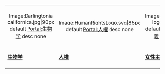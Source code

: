 {| width="96%" border="0" cellpadding="4" cellspacing="4" style="border: 1px solid none; text-align:center; padding:0.3em; background-color: transparent"
| <center><imagemap> 
Image:Darlingtonia californica.jpg|90px
default [[Portal:生物学|Portal:生物学]]
desc none 
</imagemap></center>
| <center><imagemap> 
Image:HumanRightsLogo.svg|85px
default [[Portal:人權|Portal:人權]]
desc none 
</imagemap></center>
| <center><imagemap> 
Image:Womanpower logo.svg|90px
default [[Portal:女性主義|Portal:女性主義]]
desc none 
</imagemap></center>
| <center><imagemap> 
Image:Nuvola LGBT flag borderless.svg|90px
default [[Portal:LGBT|Portal:LGBT]]
desc none 
</imagemap></center>
| <center><imagemap> 
File:Portal Transgender.svg|90px
default [[Portal:跨性別|Portal:跨性別]]
desc none 
</imagemap></center>
| <center><imagemap> 
Image:Video-x-generic.svg|90px
default [[Portal:色情|Portal:色情]]
desc none 
</imagemap></center>
|-
|'''[[Portal:生物学|生物学]]'''
|'''[[Portal:人權|人權]]'''
|'''[[Portal:女性主義|女性主義]]'''
|'''[[Portal:LGBT|LGBT]]'''
|'''[[Portal:跨性別|跨性別]]'''
|'''[[Portal:色情|色情]]'''
|-
|}